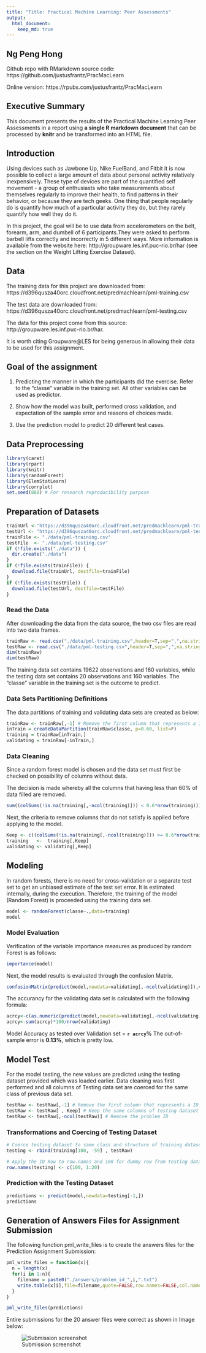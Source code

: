 ```yaml
---
title: "Title: Practical Machine Learning: Peer Assessments"
output: 
  html_document:
    keep_md: true
---
```

## Ng Peng Hong
Github repo with RMarkdown source code: https://github.com/justusfrantz/PracMacLearn

Online version: https://rpubs.com/justusfrantz/PracMacLearn  

  
## Executive Summary
  
This document presents the results of the Practical Machine Learning Peer Assessments in a report using **a single R markdown document** that can be processed by **knitr** and be transformed into an HTML file.

## Introduction
Using devices such as Jawbone Up, Nike FuelBand, and Fitbit it is now possible to collect a large amount of data about personal activity relatively inexpensively. These type of devices are part of the quantified self movement - a group of enthusiasts who take measurements about themselves regularly to improve their health, to find patterns in their behavior, or because they are tech geeks. One thing that people regularly do is quantify how much of a particular activity they do, but they rarely quantify how well they do it. 

In this project, the goal will be to use data from accelerometers on the belt, forearm, arm, and dumbell of 6 participants.They were asked to perform barbell lifts correctly and incorrectly in 5 different ways. 
More information is available from the website here: http://groupware.les.inf.puc-rio.br/har (see the section on the Weight Lifting Exercise Dataset). 

## Data
The training data for this project are downloaded from: 
https://d396qusza40orc.cloudfront.net/predmachlearn/pml-training.csv

The test data are downloaded from: 
https://d396qusza40orc.cloudfront.net/predmachlearn/pml-testing.csv

The data for this project come from this source: http://groupware.les.inf.puc-rio.br/har. 

It is worth citing Groupware@LES for being generous in allowing their data to be used for this assignment.

## Goal of the assignment

1. Predicting the manner in which the participants did the exercise. Refer to the "classe" variable in the training set. All other variables can be used as predictor.

2. Show how the model was built, performed cross validation, and expectation of the sample error and reasons of choices made.

3. Use the prediction model to predict 20 different test cases.

## Data Preprocessing
```r
library(caret)
library(rpart)
library(knitr)
library(randomForest)
library(ElemStatLearn)
library(corrplot)
set.seed(888) # For research reproducibility purpose
```

## Preparation of Datasets
```r
trainUrl <-"https://d396qusza40orc.cloudfront.net/predmachlearn/pml-training.csv"
testUrl <- "https://d396qusza40orc.cloudfront.net/predmachlearn/pml-testing.csv"
trainFile <- "./data/pml-training.csv"
testFile  <- "./data/pml-testing.csv"
if (!file.exists("./data")) {
  dir.create("./data")
}
if (!file.exists(trainFile)) {
  download.file(trainUrl, destfile=trainFile)
}
if (!file.exists(testFile)) {
  download.file(testUrl, destfile=testFile)
}
```

### Read the Data
After downloading the data from the data source, the two csv files are read into two data frames.

```r
trainRaw <- read.csv("./data/pml-training.csv",header=T,sep=",",na.strings=c("NA",""))
testRaw <- read.csv("./data/pml-testing.csv",header=T,sep=",",na.strings=c("NA",""))
dim(trainRaw)
dim(testRaw)
```
The training data set contains 19622 observations and 160 variables, while the testing data set contains 20 observations and 160 variables. The "classe" variable in the training set is the outcome to predict.

### Data Sets Partitioning Definitions
The data partitions of training and validating data sets are created as below:
```r
trainRaw <- trainRaw[,-1] # Remove the first column that represents a ID Row
inTrain = createDataPartition(trainRaw$classe, p=0.60, list=F)
training = trainRaw[inTrain,]
validating = trainRaw[-inTrain,]
```

### Data Cleaning
Since a random forest model is chosen and the data set must first be checked on possibility of columns without data.

The decision is made whereby all the columns that having less than 60% of data filled are removed.

```r
sum((colSums(!is.na(training[,-ncol(training)])) < 0.6*nrow(training))) # Number of columns with less than 60% of data
```

Next, the criteria to remove columns that do not satisfy is applied before applying to the model.

```r
Keep <- c((colSums(!is.na(training[,-ncol(training)])) >= 0.6*nrow(training)))
training   <-  training[,Keep]
validating <- validating[,Keep]
```

## Modeling
In random forests, there is no need for cross-validation or a separate test set to get an unbiased estimate of the test set error. It is estimated internally, during the execution. Therefore, the training of the model (Random Forest) is proceeded using the training data set.

```r
model <- randomForest(classe~.,data=training)
model
```

### Model Evaluation
Verification of the variable importance measures as produced by random Forest is as follows:
```r
importance(model)
```

Next, the model results is evaluated through the confusion Matrix.
```r
confusionMatrix(predict(model,newdata=validating[,-ncol(validating)]),validating$classe)
```

The accurancy for the validating data set is calculated with the following formula:
```r
acrcy<-c(as.numeric(predict(model,newdata=validating[,-ncol(validating)])==validating$classe))
acrcy<-sum(acrcy)*100/nrow(validating)
```

Model Accuracy as tested over Validation set = **`r acrcy`%**
The out-of-sample error is **0.13%**, which is pretty low.

## Model Test
For the model testing, the new values are predicted using the testing dataset provided which was loaded earlier. Data cleaning was first performed and  all columns of Testing data set are coerced for the same class of previous data set.

```r
testRaw <- testRaw[,-1] # Remove the first column that represents a ID Row
testRaw <- testRaw[ , Keep] # Keep the same columns of testing dataset
testRaw <- testRaw[,-ncol(testRaw)] # Remove the problem ID
```

### Transformations and Coercing of Testing Dataset
```r
# Coerce testing dataset to same class and structure of training dataset 
testing <- rbind(training[100, -59] , testRaw) 

# Apply the ID Row to row.names and 100 for dummy row from testing dataset 
row.names(testing) <- c(100, 1:20)
```

### Prediction with the Testing Dataset
```r
predictions <- predict(model,newdata=testing[-1,])
predictions
```

## Generation of Answers Files for Assignment Submission
The following function pml_write_files is to create the answers files for the Prediction Assignment Submission:
```r
pml_write_files = function(x){
  n = length(x)
  for(i in 1:n){
    filename = paste0("./answers/problem_id_",i,".txt")
    write.table(x[i],file=filename,quote=FALSE,row.names=FALSE,col.names=FALSE)
  }
}

pml_write_files(predictions)
```

Entire submissions for the 20 answer files were correct as shown in Image below:

![Submission screenshot](./answers/Submission.jpg)

